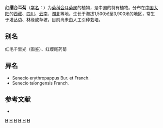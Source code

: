 {{Speciesbox 
| genus = Synotis
| species = erythropappa
| authority = (Bur. et Franch.) C. Jeffrey et [[陈艺林|Y. L. Chen]]
}}

'''红缨合耳菊'''（[[学名|学名]]：{{lang|la|''Synotis erythropappa''}}）为[[菊科|菊科]][[合耳菊属|合耳菊属]]的植物，是中国的特有植物。分布在[[中国大陆|中国大陆]]的[[西藏|西藏]]、[[四川|四川]]、[[云南|云南]]、[[湖北|湖北]]等地，生长于海拔1,500米至3,900米的地区，常生于灌丛边、林缘或草坡，目前尚未由人工引种栽培。

== 别名 ==
红毛千里光（图鉴）、红缨尾药菊

== 异名 ==
* Senecio erythropappus Bur. et Franch.
* Senecio talongensis Franch.

== 参考文献 ==
<div class="references-small">
* {{cite web| url =http://www.bioinfo.cn/db05/KmzwSpecies.php?action=view&id=5034| title =红缨合耳菊| work =《中国高等植物数据库全库》| publisher =中国科学院微生物研究所| author =昆明植物研究所| accessdate =2009-02-25| deadurl =yes| archiveurl =https://web.archive.org/web/20160305023927/http://www.bioinfo.cn/db05/KmzwSpecies.php?action=view&id=5034| archivedate =2016-03-05}}
</div>
{{Taxonbar|from=Q15231605}}

[[Category:合耳菊属|H]]
[[Category:中國特有植物|H]]
[[Category:西藏植物|H]]
[[Category:四川植物|H]]
[[Category:云南植物|H]]
[[Category:湖北植物|H]]